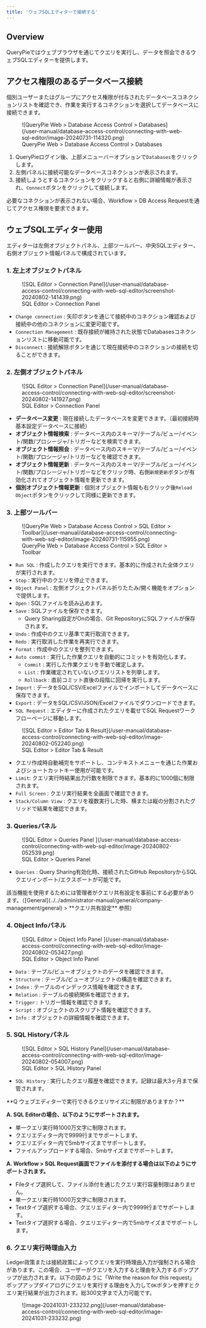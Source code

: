 ```yaml
---
title: 'ウェブSQLエディターで接続する'
---
```



## Overview

QueryPieではウェブブラウザを通じてクエリを実行し、データを照会できるウェブSQLエディターを提供します。


## アクセス権限のあるデータベース接続

個別ユーザーまたはグループにアクセス権限が付与されたデータベースコネクションリストを確認でき、作業を実行するコネクションを選択してデータベースに接続できます。

<figure data-layout="center" data-align="center">
![QueryPie Web &gt; Database Access Control &gt; Databases](/user-manual/database-access-control/connecting-with-web-sql-editor/image-20240731-114320.png)
<figcaption>
QueryPie Web &gt; Database Access Control &gt; Databases
</figcaption>
</figure>

1. QueryPieログイン後、上部メニューバーオプションで`Databases`をクリックします。
2. 左側パネルに接続可能なデータベースコネクションが表示されます。
3. 接続しようとするコネクションをクリックすると右側に詳細情報が表示され、`Connect`ボタンをクリックして接続します。

必要なコネクションが表示されない場合、Workflow &gt; DB Access Requestを通じてアクセス権限を要求できます。

## ウェブSQLエディター使用

エディターは左側オブジェクトパネル、上部ツールバー、中央SQLエディター、右側オブジェクト情報パネルで構成されています。

### 1. 左上オブジェクトパネル

<figure data-layout="center" data-align="center">
![SQL Editor &gt; Connection Panel](/user-manual/database-access-control/connecting-with-web-sql-editor/screenshot-20240802-141439.png)
<figcaption>
SQL Editor &gt; Connection Panel
</figcaption>
</figure>

* `Change connection` : 矢印ボタンを通じて接続中のコネクション確認および接続中の他のコネクションに変更可能です。
* `Connection Management` : 既存接続が維持された状態でDatabasesコネクションリストに移動可能です。
* `Disconnect` : 接続解除ボタンを通じて現在接続中のコネクションの接続を切ることができます。

### 2. 左側オブジェクトパネル

<figure data-layout="center" data-align="center">
![SQL Editor &gt; Connection Panel](/user-manual/database-access-control/connecting-with-web-sql-editor/screenshot-20240802-141927.png)
<figcaption>
SQL Editor &gt; Connection Panel
</figcaption>
</figure>

*  **データベース変更**  : 現在接続したデータベースを変更できます。（最初接続時基本設定データベースに接続）
*  **オブジェクト情報検索**  : データベース内のスキーマ/テーブル/ビュー/イベント/関数/プロシージャ/トリガーなどを検索できます。
*  **オブジェクト情報照会**  : データベース内のスキーマ/テーブル/ビュー/イベント/関数/プロシージャ/トリガーなどを確認できます。
*  **オブジェクト情報更新**  : データベース内のスキーマ/テーブル/ビュー/イベント/関数/プロシージャ/トリガーなどをクリック時、右側`新規更新`ボタンが有効化されてオブジェクト情報を更新できます。
*  **個別オブジェクト情報更新**  : 個別オブジェクト情報も右クリック後`Reload Object`ボタンをクリックして同様に更新できます。

### 3. 上部ツールバー

<figure data-layout="center" data-align="center">
![QueryPie Web &gt; Database Access Control &gt; SQL Editor &gt; Toolbar](/user-manual/database-access-control/connecting-with-web-sql-editor/image-20240731-115955.png)
<figcaption>
QueryPie Web &gt; Database Access Control &gt; SQL Editor &gt; Toolbar
</figcaption>
</figure>

* `Run SQL` : 作成したクエリを実行できます。基本的に作成された全体クエリが実行されます。
* `Stop` : 実行中のクエリを停止できます。
* `Object Panel` : 左側オブジェクトパネル折りたたみ/開く機能をオプションで提供します。
* `Open` : SQLファイルを読み込めます。
* `Save` : SQLファイルを保存できます。
    * Query Sharing設定がOnの場合、Git RepositoryにSQLファイルが保存されます。
* `Undo` : 作成中のクエリ基準で実行取消できます。
* `Redo` : 実行取消した作業を再実行できます。
* `Format` : 作成中のクエリを整列できます。
* `Auto commit` : 実行した作業クエリを自動的にコミットを有効化します。
    * `Commit` : 実行した作業クエリを手動で確定します。
    * `List` : 作業確定されていないクエリリストを列挙します。
    * `Rollback` : 直前コミット直後の段階に回帰を実行します。
* `Import` : データをSQL/CSV/Excelファイルでインポートしてデータベースに保存できます。
* `Export` : データをSQL/CSV/JSON/Excelファイルでダウンロードできます。
* `SQL Request` : エディターに作成されたクエリを載せてSQL Requestワークフローページに移動します。


<figure data-layout="center" data-align="center">
![SQL Editor &gt; Editor Tab & Result](/user-manual/database-access-control/connecting-with-web-sql-editor/image-20240802-052240.png)
<figcaption>
SQL Editor &gt; Editor Tab & Result
</figcaption>
</figure>

* クエリ作成時自動補完をサポートし、コンテキストメニューを通じた作業およびショートカットキー使用が可能です。
* `Limit`: クエリ実行時結果出力行数を制限できます。基本的に1000個に制限されます。
* `Full Screen` : クエリ実行結果を全画面で確認できます。
* `Stack/Column View` : クエリを複数実行した時、横または縦の分割されたグリッドで結果を確認できます。

### 3. Queriesパネル

<figure data-layout="center" data-align="center">
![SQL Editor &gt; Queries Panel ](/user-manual/database-access-control/connecting-with-web-sql-editor/image-20240802-052539.png)
<figcaption>
SQL Editor &gt; Queries Panel 
</figcaption>
</figure>

* `Queries` : Query Sharing有効化時、接続されたGitHub RepositoryからSQLクエリインポート/エクスポートが可能です。

<Callout type="info">
該当機能を使用するためには管理者がクエリ共有設定を事前にする必要があります。（[General](../../administrator-manual/general/company-management/general) &gt;  **クエリ共有設定**  参照）
</Callout>

### 4. Object Infoパネル

<figure data-layout="center" data-align="center">
![SQL Editor &gt; Object Info Panel ](/user-manual/database-access-control/connecting-with-web-sql-editor/image-20240802-053427.png)
<figcaption>
SQL Editor &gt; Object Info Panel 
</figcaption>
</figure>

* `Data` : テーブル/ビューオブジェクトのデータを確認できます。
* `Structure` : テーブル/ビューオブジェクトの構造を確認できます。
* `Index` : テーブルのインデックス情報を確認できます。
* `Relation` : テーブルの接続関係を確認できます。
* `Trigger` : トリガー情報を確認できます。
* `Script` : オブジェクトのスクリプト情報を確認できます。
* `Info` : オブジェクトの詳細情報を確認できます。

### 5. SQL Historyパネル

<figure data-layout="center" data-align="center">
![SQL Editor &gt; SQL History Panel](/user-manual/database-access-control/connecting-with-web-sql-editor/image-20240802-054007.png)
<figcaption>
SQL Editor &gt; SQL History Panel
</figcaption>
</figure>

* `SQL History` : 実行したクエリ履歴を確認できます。記録は最大3ヶ月まで保管されます。

<Callout type="info">
**Q ウェブエディターで実行できるクエリサイズに制限がありますか？**

**A. SQL Editorの場合、以下のようにサポートされます。**

* 単一クエリ実行時1000万文字に制限されます。
* クエリエディター内で9999行までサポートします。
* クエリエディター内で5mbサイズまでサポートします。
* ファイルアップロードする場合、5mbサイズまでサポートします。

**A. Workflow &gt; SQL Request画面でファイルを添付する場合は以下のようにサポートされます。**

* Fileタイプ選択して、ファイル添付を通じたクエリ実行容量制限はありません。
* 単一クエリ実行時1000万文字に制限されます。
* Textタイプ選択する場合、クエリエディター内で9999行までサポートします。
* Textタイプ選択する場合、クエリエディター内で5mbサイズまでサポートします。
</Callout>

### 6. クエリ実行時理由入力

Ledger政策または接続政策によってクエリを実行時理由入力が強制される場合があります。この場合、ユーザーがクエリを入力すると理由を入力するポップアップが出力されます。以下の図のように「Write the reason for this request」ポップアップダイアログにクエリを実行する理由を入力して`OK`ボタンを押すとクエリ実行結果が出力されます。総300文字まで入力可能です。

<figure data-layout="center" data-align="center">
![image-20241031-233232.png](/user-manual/database-access-control/connecting-with-web-sql-editor/image-20241031-233232.png)
</figure>



